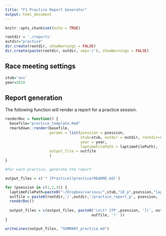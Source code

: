 ```yaml
---
title: "F1 Practice Report Generator"
output: html_document
---
```


```r
knitr::opts_chunk$set(echo = TRUE)

rootdir = './reports'
outdir="practice"
dir.create(rootdir, showWarnings = FALSE)
dir.create(paste(rootdir, outdir, sep='/'), showWarnings = FALSE)


```


## Race meeting settings

```r
stub='aus'
year=2018


```


## Report generation

The following function will render a report for a practice session.

```r
renderDoc = function() {
  basefile="practice_template.Rmd"
  rmarkdown::render(basefile,
                    params = list(psession = psession,
                                  stub=stub, outdir = outdir, rootdir=rootdir,
                                  year = year,
                                  laptimeFilePath = laptimeFilePath),
                    output_file = outfile 
                    )
}

```

```r
#For each practice, generate the report

output_files = c('* [Practice](practice/README.md)')

for (psession in c(1,2,3)) {
  laptimeFilePath=paste0("~/Dropbox/various/",stub,"18_p",psession,"laptimes.csv")
  outfile = paste0(rootdir,'/',outdir,'/practice_report_p', psession, '.md')
  renderDoc()
   
  output_files = c(output_files, paste0('\n\t* [FP',psession, '](', outdir, '/',
                                       outfile, ')' ))
}

writeLines(output_files, "SUMMARY_practice.md")
```

